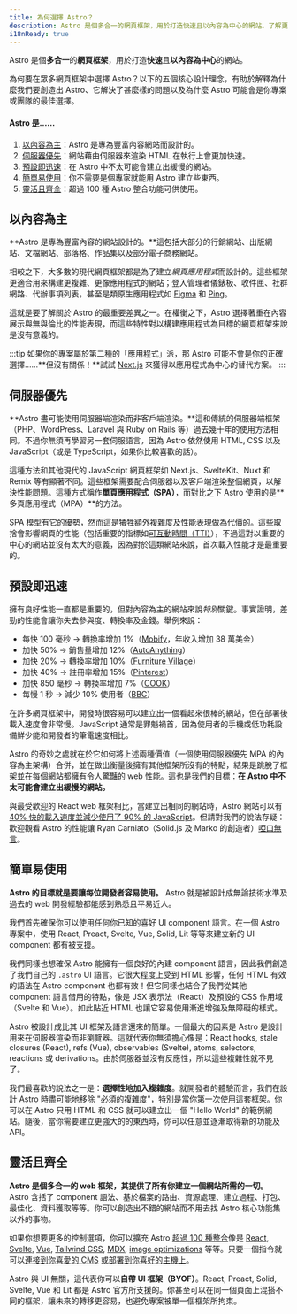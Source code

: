 ```yaml
---
title: 為何選擇 Astro？
description: Astro 是個多合一的網頁框架，用於打造快速且以內容為中心的網站。了解更多。
i18nReady: true
---
```


Astro 是個**多合一**的**網頁框架**，用於打造**快速**且**以內容為中心**的網站。

為何要在眾多網頁框架中選擇 Astro？以下的五個核心設計理念，有助於解釋為什麼我們要創造出 Astro、它解決了甚麼樣的問題以及為什麼 Astro 可能會是你專案或團隊的最佳選擇。

#### Astro 是……

1. [以內容為主](#以內容為主)：Astro 是專為豐富內容網站而設計的。
2. [伺服器優先](#伺服器優先)：網站藉由伺服器來渲染 HTML 在執行上會更加快速。
3. [預設即迅速](#預設即迅速)：在 Astro 中不太可能會建立出緩慢的網站。
4. [簡單易使用](#簡單易使用)：你不需要是個專家就能用 Astro 建立些東西。
5. [靈活且齊全](#靈活且齊全)：超過 100 種 Astro 整合功能可供使用。


## 以內容為主

**Astro 是專為豐富內容的網站設計的。**這包括大部分的行銷網站、出版網站、文檔網站、部落格、作品集以及部分電子商務網站。

相較之下，大多數的現代網頁框架都是為了建立*網頁應用程式*而設計的。這些框架更適合用來構建更複雜、更像應用程式的網站；登入管理者儀錶板、收件匣、社群網路、代辦事項列表，甚至是類原生應用程式如 [Figma](https://figma.com/) 和 [Ping](https://ping.gg/)。

這就是要了解關於 Astro 的最重要差異之一。在權衡之下，Astro 選擇著重在內容展示與無與倫比的性能表現，而這些特性對以構建應用程式為目標的網頁框架來說是沒有意義的。

:::tip
如果你的專案屬於第二種的「應用程式」派，那 Astro 可能不會是你的正確選擇……**但沒有關係！**試試 [Next.js](https://nextjs.org/) 來獲得以應用程式為中心的替代方案。
:::


## 伺服器優先

**Astro 盡可能使用伺服器端渲染而非客戶端渲染。**這和傳統的伺服器端框架（PHP、WordPress、Laravel 與 Ruby on Rails 等）過去幾十年的使用方法相同。不過你無須再學習另一套伺服語言，因為 Astro 依然使用 HTML, CSS 以及 JavaScript（或是 TypeScript，如果你比較喜歡的話）。

這種方法和其他現代的 JavaScript 網頁框架如 Next.js、SvelteKit、Nuxt 和 Remix 等有顯著不同。這些框架需要配合伺服器以及客戶端渲染整個網頁，以解決性能問題。這種方式稱作**單頁應用程式（SPA）**，而對比之下 Astro 使用的是**多頁應用程式（MPA）**的方法。

SPA 模型有它的優勢，然而這是犧牲額外複雜度及性能表現做為代價的。這些取捨會影響網頁的性能（包括重要的指標如[可互動時間（TTI）](https://web.dev/interactive/)），不過這對以重要的中心的網站並沒有太大的意義，因為對於這類網站來說，首次載入性能才是最重要的。


## 預設即迅速

擁有良好性能一直都是重要的，但對內容為主的網站來說*特別*關鍵。事實證明，差勁的性能會讓你失去參與度、轉換率及金錢。舉例來說：

- 每快 100 毫秒 → 轉換率增加 1%（[Mobify](https://web.dev/why-speed-matters/)，年收入增加 38 萬美金）
- 加快 50% → 銷售量增加 12%（[AutoAnything](https://www.digitalcommerce360.com/2010/08/19/web-accelerator-revs-conversion-and-sales-autoanything/)）
- 加快 20% → 轉換率增加 10%（[Furniture Village](https://www.thinkwithgoogle.com/intl/en-gb/marketing-strategies/app-and-mobile/furniture-village-and-greenlight-slash-page-load-times-boosting-user-experience/)）
- 加快 40% → 註冊率增加 15%（[Pinterest](https://medium.com/pinterest-engineering/driving-user-growth-with-performance-improvements-cfc50dafadd7)）
- 加快 850 毫秒 → 轉換率增加 7%（[COOK](https://web.dev/why-speed-matters/)）
- 每慢 1 秒 → 減少 10% 使用者（[BBC](https://www.creativebloq.com/features/how-the-bbc-builds-websites-that-scale)）

在許多網頁框架中，開發時很容易可以建立出一個看起來很棒的網站，但在部署後載入速度會非常慢。JavaScript 通常是罪魁禍首，因為使用者的手機或低功耗設備鮮少能和開發者的筆電速度相比。

Astro 的奇妙之處就在於它如何將上述兩種價值（一個使用伺服器優先 MPA 的內容為主架構）合併，並在做出衡量後擁有其他框架所沒有的特點，結果是跳脫了框架並在每個網站都擁有令人驚豔的 web 性能。這也是我們的目標：**在 Astro 中不太可能會建立出緩慢的網站。**

與最受歡迎的 React web 框架相比，當建立出相同的網站時，Astro 網站可以有 [40% 快的載入速度並減少使用了 90% 的 JavaScript](https://twitter.com/t3dotgg/status/1437195415439360003)。但請對我們的說法存疑：歡迎觀看 Astro 的性能讓 Ryan Carniato（Solid.js 及 Marko 的創造者）[啞口無言](https://youtu.be/2ZEMb_H-LYE?t=8163)。


## 簡單易使用

**Astro 的目標就是要讓每位開發者容易使用。** Astro 就是被設計成無論技術水準及過去的 web 開發經驗都能感到熟悉且平易近人。

我們首先確保你可以使用任何你已知的喜好 UI component 語言。在一個 Astro 專案中，使用 React, Preact, Svelte, Vue, Solid, Lit 等等來建立新的 UI component 都有被支援。

我們同樣也想確保 Astro 能擁有一個良好的內建 component 語言，因此我們創造了我們自己的 `.astro` UI 語言。它很大程度上受到 HTML 影響，任何 HTML 有效的語法在 Astro component 也都有效！但它同樣也結合了我們從其他 component 語言借用的特點，像是 JSX 表示法（React）及預設的 CSS 作用域（Svelte 和 Vue）。如此貼近 HTML 也讓它容易使用漸進增強及無障礙的樣式。

Astro 被設計成比其 UI 框架及語言還來的簡單。一個最大的因素是 Astro 是設計用來在伺服器渲染而非瀏覽器。這就代表你無須擔心像是：React hooks, stale closures (React), refs (Vue), observables (Svelte), atoms, selectors, reactions 或 derivations。由於伺服器並沒有反應性，所以這些複雜性就不見了。

我們最喜歡的說法之一是：**選擇性地加入複雜度**。就開發者的體驗而言，我們在設計 Astro 時盡可能地移除 "必須的複雜度"，特別是當你第一次使用這套框架。你可以在 Astro 只用 HTML 和 CSS 就可以建立出一個 "Hello World" 的範例網站。隨後，當你需要建立更強大的的東西時，你可以任意並逐漸取得新的功能及 API。


## 靈活且齊全

**Astro 是個多合一的 web 框架，其提供了所有你建立一個網站所需的一切。** Astro 含括了 component 語法、基於檔案的路由、資源處理、建立過程、打包、最佳化、資料獲取等等。你可以創造出不錯的網站而不用去找 Astro 核心功能集以外的事物。

如果你想要更多的控制選項，你可以擴充 Astro [超過 100 種整合](https://astro.build/integrations/)像是 [React](https://www.npmjs.com/package/@astrojs/react), [Svelte](https://www.npmjs.com/package/@astrojs/svelte), [Vue](https://www.npmjs.com/package/@astrojs/vue), [Tailwind CSS](https://www.npmjs.com/package/@astrojs/tailwind), [MDX](https://www.npmjs.com/package/@astrojs/mdx), [image optimizations](https://www.npmjs.com/package/@astrojs/image) 等等。只要一個指令就可以[連接到你喜愛的 CMS](https://astro.build/integrations/) 或[部署到你喜好的主機上](/zh-tw/guides/deploy/)。

Astro 與 UI 無關，這代表你可以**自帶 UI 框架（BYOF）**。React, Preact, Solid, Svelte, Vue 和 Lit 都是 Astro 官方所支援的。你甚至可以在同一個頁面上混搭不同的框架，讓未來的轉移更容易，也避免專案被單一個框架所拘束。
